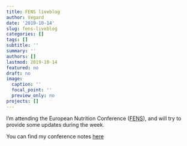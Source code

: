 ```yaml
---
title: FENS liveblog
author: Vegard
date: '2019-10-14'
slug: fens-liveblog
categories: []
tags: []
subtitle: ''
summary: ''
authors: []
lastmod: 2019-10-14
featured: no
draft: no
image:
  caption: ''
  focal_point: ''
  preview_only: no
projects: []
---
```

I'm attending the European Nutrition Conference ([FENS](http://www.fens2019.org/)), and will try to provide some updates during the week. 

You can find my conference notes [here](/contributions/courses/fens2019.html)